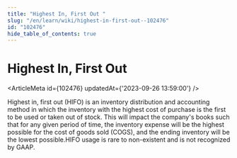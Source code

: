 ```yaml
---
title: "Highest In, First Out "
slug: "/en/learn/wiki/highest-in-first-out--102476"
id: "102476"
hide_table_of_contents: true
---
```



# Highest In, First Out 

<ArticleMeta id={102476} updatedAt={'2023-09-26 13:59:00'} />
<div className='border-solid border-b border-t-0 my-4 border-[var(--ifm-color-gray-300)]' />

Highest in, first out (HIFO) is an inventory distribution and accounting method in which the inventory with the highest cost of purchase is the first to be used or taken out of stock. This will impact the company's books such that for any given period of time, the inventory expense will be the highest possible for the cost of goods sold (COGS), and the ending inventory will be the lowest possible.HIFO usage is rare to non-existent and is not recognized by GAAP.
